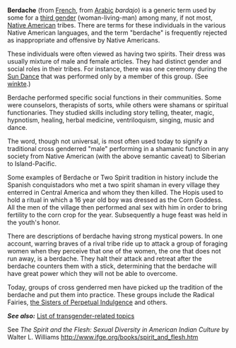 '''Berdache''' (from [[French language|French]], from [[Arabic language|Arabic]] ''bardajo'') is a generic term used by some for a [[third gender]] (woman-living-man) among many, if not most, [[Native American]] tribes. There are terms for these individuals in the various Native American languages, and the term "berdache" is frequently rejected as inappropriate and offensive by Native Americans.

These individuals were often viewed as having two spirits.  Their dress was usually mixture of male and female articles.  They had distinct gender and social roles in their tribes.  For instance, there was one ceremony during the [[Sun Dance]] that was performed only by a member of this group. (See [[winkte]].)

Berdache performed specific social functions in their communities. Some were counselors, therapists of sorts, while others were shamans or spiritual functionaries. They studied skills including story telling, theater, magic, hypnotism, healing, herbal medicine, ventriloquism, singing, music and dance.

The word, though not universal, is most often used today to signify a traditional cross genderred "male" performing in a shamanic function in any society from Native American (with the above semantic caveat) to Siberian to Island-Pacific.

Some examples of Berdache or Two Spirit tradition in history include the  Spanish conquistadors who met a two spirit shaman in every village they enterred in Central America and whom they then killed. The Hopis used to hold a ritual in which a 16 year old boy was dressed as the Corn Goddess. All the men of the village then performed anal sex with him in order to bring fertility to the corn crop for the year. Subsequently a huge feast was held in the youth's honor.

There are descriptions of berdache having strong mystical powers. In one account, warring braves of a rival tribe ride up to attack a group of foraging women when they perceive that one of the women, the one that does not run away, is a berdache. They halt their attack and retreat after the berdache counters them with a stick, determining that the berdache will have great power which they will not be able to overcome.

Today, groups of cross genderred men have picked up the tradition of the berdache and put them into practice. These groups include the Radical Fairies, [[the Sisters of Perpetual Indulgence]] and others.

'''''See also:''''' [[List of transgender-related topics]]

See ''The Spirit and the Flesh: Sexual Diversity in American Indian Culture'' by Walter L. Williams http://www.ifge.org/books/spirit_and_flesh.htm